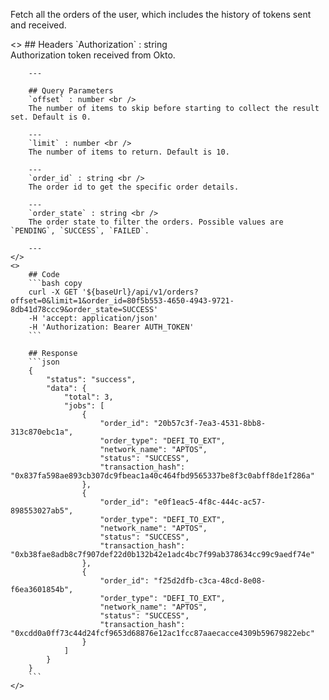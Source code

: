 
Fetch all the orders of the user, which includes the history of tokens sent and received.

<ColumnLayout>
    <>
        ## Headers
        `Authorization` : string <br />
        Authorization token received from Okto.

        ---

        ## Query Parameters
        `offset` : number <br />
        The number of items to skip before starting to collect the result set. Default is 0.

        ---
        `limit` : number <br />
        The number of items to return. Default is 10.

        ---
        `order_id` : string <br />
        The order id to get the specific order details.

        ---
        `order_state` : string <br />
        The order state to filter the orders. Possible values are `PENDING`, `SUCCESS`, `FAILED`.

        ---
    </>
    <>
        ## Code
        ```bash copy
        curl -X GET '${baseUrl}/api/v1/orders?offset=0&limit=1&order_id=80f5b553-4650-4943-9721-8db41d78ccc9&order_state=SUCCESS' 
        -H 'accept: application/json' 
        -H 'Authorization: Bearer AUTH_TOKEN'
        ```

        ## Response
        ```json
        {
            "status": "success",
            "data": {
                "total": 3,
                "jobs": [
                    {
                        "order_id": "20b57c3f-7ea3-4531-8bb8-313c870ebc1a",
                        "order_type": "DEFI_TO_EXT",
                        "network_name": "APTOS",
                        "status": "SUCCESS",
                        "transaction_hash": "0x837fa598ae893cb307dc9fbeac1a40c464fbd9565337be8f3c0abff8de1f286a"
                    },
                    {
                        "order_id": "e0f1eac5-4f8c-444c-ac57-898553027ab5",
                        "order_type": "DEFI_TO_EXT",
                        "network_name": "APTOS",
                        "status": "SUCCESS",
                        "transaction_hash": "0xb38fae8adb8c7f907def22d0b132b42e1adc4bc7f99ab378634cc99c9aedf74e"
                    },
                    {
                        "order_id": "f25d2dfb-c3ca-48cd-8e08-f6ea3601854b",
                        "order_type": "DEFI_TO_EXT",
                        "network_name": "APTOS",
                        "status": "SUCCESS",
                        "transaction_hash": "0xcdd0a0ff73c44d24fcf9653d68876e12ac1fcc87aaecacce4309b59679822ebc"
                    }
                ]
            }
        }
        ```
    </>
</ColumnLayout>